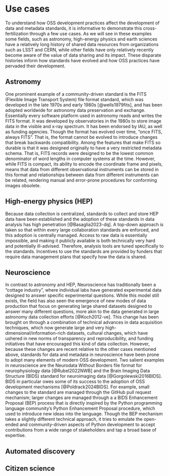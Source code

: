 # Use cases

To understand how OSS development practices affect the development of data and
metadata standards, it is informative to demonstrate this cross-fertilization
through a few use cases. As we will see in these examples some fields, such as
astronomy, high-energy physics and earth sciences have a relatively long
history of shared data resources from organizations such as LSST and CERN,
while other fields have only relatively recently become aware of the value of
data sharing and its impact. These disparate histories inform how standards
have evolved and how OSS practices have pervaded their development.

## Astronomy

One prominent example of a community-driven standard is the FITS (Flexible
Image Transport System) file format standard, which was developed in the late
1970s and early 1980s [@wells1979fits], and has been adopted worldwide for
astronomy data preservation and exchange. Essentially every software platform
used in astronomy reads and writes the FITS format. It was developed by
observatories in the 1980s to store image data in the visible and x-ray
spectrum. It has been endorsed by IAU, as well as funding agencies. Though the
format has evolved over time, “once FITS, always FITS”. That is, the format
cannot be evolved to introduce changes that break backwards compatibility.
Among the features that make FITS so durable is that it was designed originally
to have a very restricted metadata schema. That is, FITS records were designed
to be the lowest common denominator of word lengths in computer systems at the
time. However, while FITS is compact, its ability to encode the coordinate
frame and pixels, means that data from different observational instruments can
be stored in this format and relationships between data from different
instruments can be related, rendering manual and error-prone procedures for
conforming images obsolete.

## High-energy physics (HEP)

Because data collection is centralized, standards to collect and store HEP data
have been established and the adoption of these standards in data analysis has
high penetration [@Basaglia2023-dq]. A top-down approach is taken so that
within every large collaboration standards are enforced, and this adoption is
centrally managed. Access to raw data is essentially impossible, and making it
publicly available is both technically very hard and potentially ill-advised.
Therefore, analysis tools are tuned specifically to the standards. Incentives
to use the standards are provided by funders that require data management plans
that specify how the data is shared.


## Neuroscience

In contrast to astronomy and HEP, Neuroscience has traditionally been a
"cottage industry", where individual labs have generated experimental data
designed to answer specific experimental questions. While this model still
exists, the field has also seen the emergence of new modes of data production
that focus on generating large shared datasets designed to answer many
different questions, more akin to the data generated in large astronomy data
collection efforts [@Koch2012-ve]. This change has been brought on through a
combination of technical advances in data acquisition techniques, which now
generate large and very high-dimensional/information-rich datasets, cultural
changes, which have ushered in new norms of transparency and reproducibility,
and funding initiatives that have encouraged this kind of data collection.
However, because these changes are recent relative to the other cases mentioned
above, standards for data and metadata in neuroscience have been prone to adopt
many elements of modern OSS development. Two salient examples in neuroscience
are the Neurodata Without Borders file format for neurophysiology data
[@Rubel2022NWB] and the Brain Imaging Data Structure (BIDS) standard for
neuroimaging data [@Gorgolewski2016BIDS]. BIDS in particular owes some of its
success to the adoption of OSS development mechanisms [@Poldrack2024BIDS]. For
example, small changes to the standard are managed through the GitHub pull
request mechanism; larger changes are managed through a a BIDS Enhancement
Proposal (BEP) process that is directly inspired by the Python programming
language community's Python Enhancement Proposal procedure, which used to
introduce new ideas into the language. Though the BEP mechanism takes a
slightly different technical approach, it tries to emulate the open-ended and
community-driven aspects of Python development to accept contributions from a
wide range of stakeholders and tap a broad base of expertise.

## Automated discovery

## Citizen science

